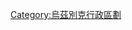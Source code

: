<noinclude>
{{noteTA
|1=zh-cn: 塔什干;zh-tw:塔什干;zh-hk:塔斯干;
}}
</noinclude>{{Navbox
| state      = autocollapse
| name       = Uzbekistan Province
| title      = {{flagicon|Uzbekistan}} [[乌兹别克斯坦行政区划]]
| image      = 
| above      = 
| abovestyle = 
| listclass  = hlist
| group1     = 州
| list1      = 
* [[塔什干市]]
* [[塔什干州]]
* [[安集延州]]
* [[布哈拉州]]
* [[費爾干納州]]
* [[吉扎克州]]
* [[花拉子模州]]
* [[納曼干州]]
* [[納沃伊州]]
* [[卡什卡達里亞州]]
* [[撒馬爾罕州]]
* [[錫爾河州]]
* [[蘇爾漢河州]]
| group2     = 自治共和國
| list2      = 
* {{flag|Karakalpakstan}}
| group3     = 
| list3      = 
| group4     = 
| list4      = 
| group5     = 
| list5      = 
| group6     = 
| list6      = 
| group7     = 
| list7      = 
| group8     = 
| list8      = 
| group9     = 
| list9      = 
| group10    = 
| list10     = 
| group11    = 
| list11     = 
| group12    = 
| list12     = 
| group13    = 
| list13     = 
| group14    = 
| list14     = 
| group15    = 
| list15     = 
| group16    = 
| list16     = 
| group17    = 
| list17     = 
| group18    = 
| list18     = 
| group19    = 
| list19     = 
| group20    = 
| list20     = 
| belowstyle = 
| below      = 
}}<includeonly>[[Category:烏茲別克行政區劃]]</includeonly><noinclude>
{{doc}}
</noinclude>